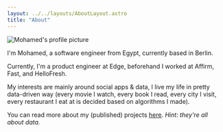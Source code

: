```yaml
---
layout: ../../layouts/AboutLayout.astro
title: "About"
---
```



<Image
  src={profileImage}
  alt="Mohamed's profile picture"
  height={600}
  className="aspect-auto rounded-md"
/>

I'm Mohamed, a software engineer from Egypt, currently based in Berlin.

Currently, I'm a product engineer at Edge, beforehand I worked at Affirm, Fast, and HelloFresh.

My interests are mainly around social apps & data, I live my life in pretty data-driven way (every movie I watch, every book I read, every city I visit, every restaurant I eat at is decided based on algorithms I made).

You can read more about my (published) projects [here](/projects). _Hint: they're all about data._
